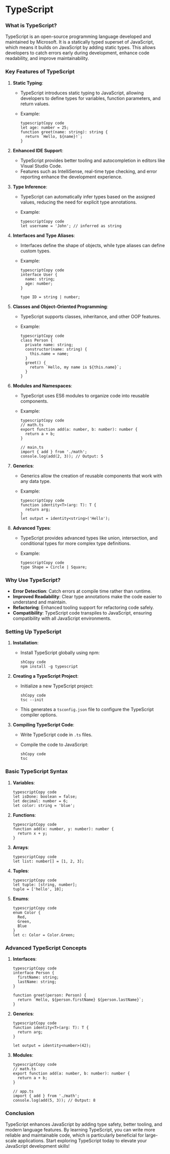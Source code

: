 # TypeScript


### **What is TypeScript?**

TypeScript is an open-source programming language developed and maintained by Microsoft. It is a statically typed superset of JavaScript, which means it builds on JavaScript by adding static types. This allows developers to catch errors early during development, enhance code readability, and improve maintainability.

### **Key Features of TypeScript**

1. **Static Typing**:
    - TypeScript introduces static typing to JavaScript, allowing developers to define types for variables, function parameters, and return values.
    - Example:
        
        ```tsx
        typescriptCopy code
        let age: number = 25;
        function greet(name: string): string {
          return `Hello, ${name}!`;
        }
        ```
        
2. **Enhanced IDE Support**:
    - TypeScript provides better tooling and autocompletion in editors like Visual Studio Code.
    - Features such as IntelliSense, real-time type checking, and error reporting enhance the development experience.
3. **Type Inference**:
    - TypeScript can automatically infer types based on the assigned values, reducing the need for explicit type annotations.
    - Example:
        
        ```tsx
        typescriptCopy code
        let username = 'John'; // inferred as string
        
        ```
        
4. **Interfaces and Type Aliases**:
    - Interfaces define the shape of objects, while type aliases can define custom types.
    - Example:
        
        ```tsx
        typescriptCopy code
        interface User {
          name: string;
          age: number;
        }
        
        type ID = string | number;
        
        ```
        
5. **Classes and Object-Oriented Programming**:
    - TypeScript supports classes, inheritance, and other OOP features.
    - Example:
        
        ```tsx
        typescriptCopy code
        class Person {
          private name: string;
          constructor(name: string) {
            this.name = name;
          }
          greet() {
            return `Hello, my name is ${this.name}`;
          }
        }
        ```
        
6. **Modules and Namespaces**:
    - TypeScript uses ES6 modules to organize code into reusable components.
    - Example:
        
        ```tsx
        typescriptCopy code
        // math.ts
        export function add(a: number, b: number): number {
          return a + b;
        }
        
        // main.ts
        import { add } from './math';
        console.log(add(2, 3)); // Output: 5
        
        ```
        
7. **Generics**:
    - Generics allow the creation of reusable components that work with any data type.
    - Example:
        
        ```tsx
        typescriptCopy code
        function identity<T>(arg: T): T {
          return arg;
        }
        let output = identity<string>('Hello');
        
        ```
        
8. **Advanced Types**:
    - TypeScript provides advanced types like union, intersection, and conditional types for more complex type definitions.
    - Example:
        
        ```tsx
        typescriptCopy code
        type Shape = Circle | Square;
        
        ```
        

### **Why Use TypeScript?**

- **Error Detection**: Catch errors at compile time rather than runtime.
- **Improved Readability**: Clear type annotations make the code easier to understand and maintain.
- **Refactoring**: Enhanced tooling support for refactoring code safely.
- **Compatibility**: TypeScript code transpiles to JavaScript, ensuring compatibility with all JavaScript environments.

### **Setting Up TypeScript**

1. **Installation**:
    - Install TypeScript globally using npm:
        
        ```
        shCopy code
        npm install -g typescript
        
        ```
        
2. **Creating a TypeScript Project**:
    - Initialize a new TypeScript project:
        
        ```
        shCopy code
        tsc --init
        
        ```
        
    - This generates a `tsconfig.json` file to configure the TypeScript compiler options.
3. **Compiling TypeScript Code**:
    - Write TypeScript code in `.ts` files.
    - Compile the code to JavaScript:
        
        ```
        shCopy code
        tsc
        
        ```
        

### **Basic TypeScript Syntax**

1. **Variables**:
    
    ```tsx
    typescriptCopy code
    let isDone: boolean = false;
    let decimal: number = 6;
    let color: string = 'blue';
    
    ```
    
2. **Functions**:
    
    ```tsx
    typescriptCopy code
    function add(x: number, y: number): number {
      return x + y;
    }
    
    ```
    
3. **Arrays**:
    
    ```tsx
    typescriptCopy code
    let list: number[] = [1, 2, 3];
    ```
    
4. **Tuples**:
    
    ```tsx
    typescriptCopy code
    let tuple: [string, number];
    tuple = ['hello', 10];
    ```
    
5. **Enums**:
    
    ```tsx
    typescriptCopy code
    enum Color {
      Red,
      Green,
      Blue
    }
    let c: Color = Color.Green;
    ```
    

### **Advanced TypeScript Concepts**

1. **Interfaces**:
    
    ```tsx
    typescriptCopy code
    interface Person {
      firstName: string;
      lastName: string;
    }
    
    function greet(person: Person) {
      return `Hello, ${person.firstName} ${person.lastName}`;
    }
    ```
    
2. **Generics**:
    
    ```tsx
    typescriptCopy code
    function identity<T>(arg: T): T {
      return arg;
    }
    
    let output = identity<number>(42);
    ```
    
3. **Modules**:
    
    ```tsx
    typescriptCopy code
    // math.ts
    export function add(a: number, b: number): number {
      return a + b;
    }
    
    // app.ts
    import { add } from './math';
    console.log(add(5, 3)); // Output: 8
    ```
    

### **Conclusion**

TypeScript enhances JavaScript by adding type safety, better tooling, and modern language features. By learning TypeScript, you can write more reliable and maintainable code, which is particularly beneficial for large-scale applications. Start exploring TypeScript today to elevate your JavaScript development skills!